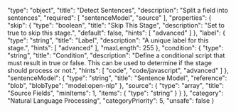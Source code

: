   "type": "object",
  "title": "Detect Sentences",
  "description": "Split a field into sentences",
  "required": [
    "sentenceModel",
    "source"
  ],
  "properties": {
    "skip": {
      "type": "boolean",
      "title": "Skip This Stage",
      "description": "Set to true to skip this stage.",
      "default": false,
      "hints": [
        "advanced"
      ]
    },
    "label": {
      "type": "string",
      "title": "Label",
      "description": "A unique label for this stage.",
      "hints": [
        "advanced"
      ],
      "maxLength": 255
    },
    "condition": {
      "type": "string",
      "title": "Condition",
      "description": "Define a conditional script that must result in true or false. This can be used to determine if the stage should process or not.",
      "hints": [
        "code",
        "code/javascript",
        "advanced"
      ]
    },
    "sentenceModel": {
      "type": "string",
      "title": "Sentence Model",
      "reference": "blob",
      "blobType": "model:open-nlp"
    },
    "source": {
      "type": "array",
      "title": "Source Fields",
      "minItems": 1,
      "items": {
        "type": "string"
      }
    }
  },
  "category": "Natural Language Processing",
  "categoryPriority": 5,
  "unsafe": false
}
